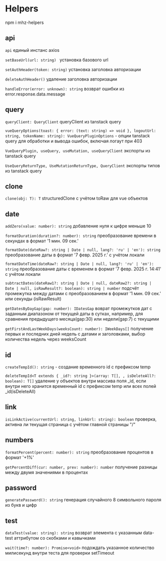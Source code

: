 # Helpers

npm i mhz-helpers

## api

`api` единый инстанс axios

`setBaseUrl(url: string) ` установка базового url

`setAuthHeader(token: string)` установка заголовка авторизации

`deleteAuthHeader()` удаление заголовка авторизации

`handleError(error: unknown): string` возврат ошибки из error.response.data.message

## query

`queryClient: QueryClient` queryClient из tanstack query

`vueQueryOptions(toast: { error: (text: string) => void }, logoutUrl: string, tokenName: string): VueQueryPluginOptions` - опции tanstack query для обработки и вывода ошибок, включая логаут при 403

`VueQueryPlugin, useQuery, useMutation, useQueryClient` экспорты из tanstack query

`UseQueryReturnType, UseMutationReturnType, QueryClient` экспорты типов из tanstack query

## clone

`clone(obj: T): T` structuredClone с учётом toRaw для vue объектов

## date

`addZero(value: number): string` добавление нуля к цифре меньше 10

`formatDuration(duration?: number): string` преобразование времени в секундах в формат '1 мин. 09 сек.'

`formatDate(dateRaw?: string | Date | null, lang?: 'ru' | 'en'): string` преобразование даты в формат '7 февр. 2025 г.' с учётом локали

`formatDateTime(dateRaw?: string | Date | null, lang?: 'ru' | 'en'): string` преобразование даты с временем в формат '7 февр. 2025 г. 14:41' с учётом локали

`subtractDates(dateRaw1?: string | Date | null, dateRaw2?: string | Date | null, isRawResult?: boolean): string | number` подсчёт промежутка между датами с преобразованием в формат '1 мин. 09 сек.' или секунды (isRawResult)

`getDatesByDayGap(gap: number): IDatesGap` воврат промежутков дат с заданным диапазоном от текущей даты в сутках, например, для сравнения предыдущего месяца(gap:30) или недели(gap:7) с текущими

`getFirstAndLastWeekDays(weeksCount: number): IWeekDays[]` получение первых и последних дней недель с датами и заголовками, выбор количества недель через weeksCount

## id

`createTempId(): string` - создание временного id с префиксом temp

`deleteTempId<T extends { _id?: string }>(array: T[], , isDeleteAll?: boolean): T[]` удаление у объектов внутри массива поля \_id, если внутри него хранится временный id с префиксом temp или всех полей \_id(isDeleteAll)

## link

`isLinkActive(currentUrl: string, linkUrl: string): boolean` проверка, активна ли текущая страница с учётом главной страницы "/"

## numbers

`formatPercent(percent: number): string` преобразование процентов в формат '+1%'

`getPercentDiff(cur: number, prev: number): number` получение разницы между двумя значениями в процентах

## password

`generatePassword(): string` генерация случайного 8 символьного пароля из букв и цифр

## test

`dataTest(value: string): string` возврат элемента с указанным data-test аттрибутом со скобками и кавычками

`wait(time?: number): Promise<void>` подождать указанное количество милисекунд внутри теста для проверки setTimeout
